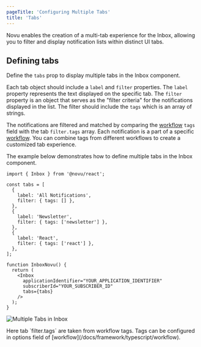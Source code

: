 ```yaml
---
pageTitle: 'Configuring Multiple Tabs'
title: 'Tabs'
---
```



Novu enables the creation of a multi-tab experience for the Inbox, allowing you to filter and display notification lists within distinct UI tabs.

## Defining tabs

Define the `tabs` prop to display multiple tabs in the Inbox component.

Each tab object should include a `label` and `filter` properties. The `label` property represents the text displayed on the specific tab. The `filter` property is an object that serves as the "filter criteria" for the notifications displayed in the list. The filter should include the `tags` which is an array of strings.

The notifications are filtered and matched by comparing the [workflow](/docs/workflow/overview#tags) `tags` field with the tab `filter.tags` array. Each notification is a part of a specific [workflow](/docs/concepts/workflows). You can combine tags from different workflows to create a customized tab experience.

The example below demonstrates how to define multiple tabs in the Inbox component.

```tsx
import { Inbox } from '@novu/react';

const tabs = [
  {
    label: 'All Notifications',
    filter: { tags: [] },
  },
  {
    label: 'Newsletter',
    filter: { tags: ['newsletter'] },
  },
  {
    label: 'React',
    filter: { tags: ['react'] },
  },
];

function InboxNovu() {
  return (
    <Inbox
      applicationIdentifier="YOUR_APPLICATION_IDENTIFIER"
      subscriberId="YOUR_SUBSCRIBER_ID"
      tabs={tabs}
    />
  );
}
```

<img 
  src="/images/inbox/multiple-tabs.png" 
  alt="Multiple Tabs in Inbox"
/>

<Callout type="info">
  Here tab `filter.tags` are taken from workflow tags. Tags can be configured in
  options field of [workflow](/docs/framework/typescript/workflow).
</Callout>
